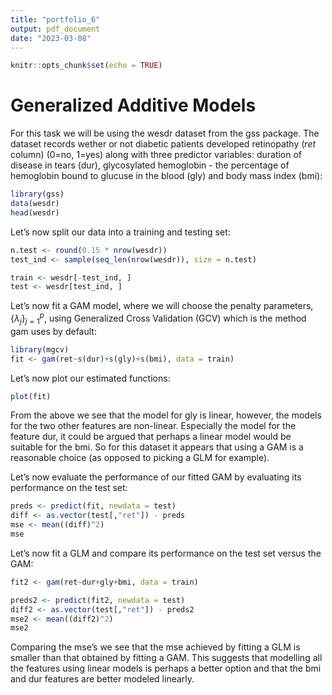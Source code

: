 ```yaml
---
title: "portfolio_6"
output: pdf_document
date: "2023-03-08"
---
```


```r
knitr::opts_chunk$set(echo = TRUE)
```

# Generalized Additive Models
For this task we will be using the wesdr dataset from the gss package. The dataset records wether or not diabetic patients developed retinopathy (_ret_ column) (0=no, 1=yes) along with three predictor variables: duration of disease in tears (dur),  glycosylated hemoglobin - the percentage of hemoglobin bound to glucuse in the blood (gly) and body mass index (bmi):
```r
library(gss)
data(wesdr)
head(wesdr)
```
Let's now split our data into a training and testing set:
```r
n.test <- round(0.15 * nrow(wesdr))
test_ind <- sample(seq_len(nrow(wesdr)), size = n.test)

train <- wesdr[-test_ind, ]
test <- wesdr[test_ind, ]
```

Let's now fit a GAM model, where we will choose the penalty parameters, $\{ \lambda_{j} \}_{j=1}^{p}$, using Generalized Cross Validation (GCV) which is the method gam uses by default:
```r
library(mgcv)
fit <- gam(ret~s(dur)+s(gly)+s(bmi), data = train)
```
Let's now plot our estimated functions:
```r
plot(fit)
```
From the above we see that the model for gly is linear, however, the models for the two other features are non-linear. Especially the model for the feature dur, it could be argued that perhaps a linear model would be suitable for the bmi. So for this dataset it appears that using a GAM is a reasonable choice (as opposed to picking a GLM for example). 

Let's now evaluate the performance of our fitted GAM by evaluating its performance on the test set:
```r
preds <- predict(fit, newdata = test)
diff <- as.vector(test[,"ret"]) - preds
mse <- mean((diff)^2)
mse
```
Let's now fit a GLM and compare its performance on the test set versus the GAM:
```r
fit2 <- gam(ret~dur+gly+bmi, data = train)

preds2 <- predict(fit2, newdata = test)
diff2 <- as.vector(test[,"ret"]) - preds2
mse2 <- mean((diff2)^2)
mse2
```
Comparing the mse's we see that the mse achieved by fitting a GLM is smaller than that obtained by fitting a GAM. This suggests that modelling all the features using linear models is perhaps a better option and that the bmi and dur features are better modeled linearly. 
















